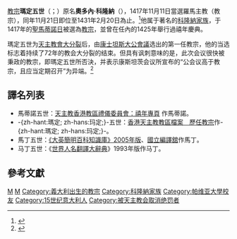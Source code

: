 {{Multiple issues|
{{Refimprove|time=2019-11-19T04:31:51+00:00}}
{{Expand language|en|time=2019-11-19T04:31:51+00:00}}
}}
{{NoteTA
|T=zh-hant:瑪爾定五世; zh-hans:玛尔定五世; zh-hk:瑪定五世;
|1=zh-hant:瑪爾定; zh-hans:玛尔定; zh-hk:瑪定;
|2=zh-hant:安日納; zh-hans:安日纳; zh-hk:恩仁;
}}
{{Infobox Christian leader
|type = Pope
|honorific-prefix = 教宗
|name=瑪定五世<br>Martinus PP. V
|image=[[File:Papa_Martino_V.jpg|250px]]
|title = [[羅馬主教|羅馬主教]]
|birth_name=Oddone Colonna
|elected = 1417年11月11日
|term_start=1417年11月21日
|term_end=1431年2月20日（在位{{Age in years and days|1417|11|21|1431|02|20|age=no}}）
|predecessor=[[教宗额我略十二世|教宗额我略十二世]]
|successor=[[教宗恩仁四世|教宗恩仁四世]]
|birth_place= [[教宗国|教宗国]][[杰纳扎诺|杰纳扎诺]]
|death_date=1431年2月20日
|death_place=教宗国[[罗马市|罗马]]
|coat_of_arms = C_o_a_Martino_V.svg
|other=瑪定
}}
{{Infobox popestyles
|dipstyle = 教宗閣下
|offstyle = 教宗閣下
|relstyle = 聖父
|deathstyle = （無）
}}

[[教宗|教宗]]'''瑪定五世'''（{{lang-la|Martinus PP. V}}；{{bd|1369年||1431年|2月20日|catIdx=M}}）原名'''奧多內·科隆納'''（{{lang|it|Oddone Colonna}}），1417年11月11日當選羅馬主教（教宗），同年11月21日即位至1431年2月20日為止。<ref>{{cite web |title=Pontiffs |url=https://w2.vatican.va/content/vatican/en/holy-father.index.html |publisher=Holy See |accessdate=2019-09-09 |archiveurl=https://web.archive.org/web/20190909162143/https://w2.vatican.va/content/vatican/en/holy-father.index.html |archivedate=2019-09-09 |language=en}}</ref>他属于著名的[[科隆納家族|科隆納家族]]，于1417年的[[聖馬蒂諾日|聖馬蒂諾日]]被選為[[教宗|教宗]]，並曾在任內的1425年舉行過禧年慶典。

瑪定五世为[[天主教會大分裂|天主教會大分裂]]后，由[[康士坦斯大公會議|康士坦斯大公會議]]选出的第一任教宗，他的当选标志着持续了72年的教会大分裂的结束。但具有讽刺意味的是，此次会议很快被秉政的教宗，即瑪定五世所否決，并表示康斯坦茨会议所宣布的“公会议高于教宗，且应当定期召开”为异端。<ref>{{Cite book|url=https://books.google.com/books?id=NwtkcgAACAAJ|title=Church History in Plain Language|last=Shelley|first=Bruce Leon|date=1995-01-01|publisher=Word Pub.|isbn=9780849938610|language=en}}</ref>

== 譯名列表 ==
* 馬蒂諾五世：[http://catholic-dlc.org.hk/2000.htm 天主教香港教區禮儀委員會：禧年專頁] {{Wayback|url=http://catholic-dlc.org.hk/2000.htm |date=20051123094045 }}作馬蒂諾。
* -{zh-hant:瑪定; zh-hans:玛定;}-五世：[https://web.archive.org/web/20051023073732/http://archives.catholic.org.hk/popes/index.htm 香港天主教教區檔案　歷任教宗]作-{zh-hant:瑪定; zh-hans:玛定;}-。
* 馬丁五世：[http://wordpedia.britannica.com/concise/quicksearch.aspx?keyword=martin&mode=3 《大英簡明百科知識庫》2005年版]{{dead link|date=十一月 2017 |bot=InternetArchiveBot }}、[http://www.nict.gov.tw/tc/dic/search.php?p=1&ps=10&w1=martin&w2=&w3=&c1=&c2=c2&l=&u=&pr=&r=&o=2&pri=undefined 國立編譯舘]{{dead link|date=十一月 2017 |bot=InternetArchiveBot }}作馬丁。
* 马丁五世：《[[世界人名翻譯大辭典|世界人名翻譯大辭典]]》1993年版作马丁。

== 參考文獻 ==
{{reflist}}

{{教宗|[[額我略十二世|額我略十二世]]|[[恩仁四世|恩仁四世]]|1417年11月21日－1431年2月20日}}
{{Popes}}
{{Authority control}}

[[Category:教宗|M]]
[[Category:羅馬人|M]]
[[Category:義大利出生的教宗|Category:義大利出生的教宗]]
[[Category:科隆納家族|Category:科隆納家族]]
[[Category:帕维亚大學校友|Category:帕维亚大學校友]]
[[Category:15世纪意大利人|Category:15世纪意大利人]]
[[Category:被天主教会取消绝罚者|Category:被天主教会取消绝罚者]]